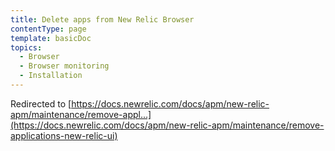 ```yaml
---
title: Delete apps from New Relic Browser
contentType: page
template: basicDoc
topics:
  - Browser
  - Browser monitoring
  - Installation
---
```


Redirected to [https://docs.newrelic.com/docs/apm/new-relic-apm/maintenance/remove-appl...](https://docs.newrelic.com/docs/apm/new-relic-apm/maintenance/remove-applications-new-relic-ui)
